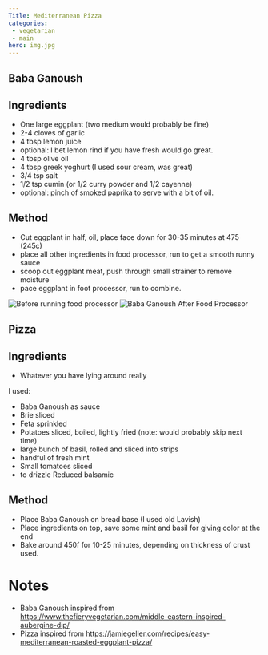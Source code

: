 ```yaml
---
Title: Mediterranean Pizza
categories:
 - vegetarian
 - main
hero: img.jpg
---
```


## Baba Ganoush
## Ingredients
- One large eggplant (two medium would probably be fine)
- 2-4 cloves of garlic 
- 4 tbsp lemon juice
- optional: I bet lemon rind if you have fresh would go great.
- 4 tbsp olive oil
- 4 tbsp greek yoghurt (I used sour cream, was great)
- 3/4 tsp salt
- 1/2 tsp cumin (or 1/2 curry powder and 1/2 cayenne)
- optional: pinch of smoked paprika to serve with a bit of oil.


## Method
- Cut eggplant in half, oil, place face down for 30-35 minutes at 475 (245c)
- place all other ingredients in food processor, run to get a smooth runny sauce
- scoop out eggplant meat, push through small strainer to remove moisture
- pace eggplant in foot processor, run to combine.

<div className="flex flex-wrap space-x-4 space-y-4">
    <img className="p-2" alt="Before running food processor" src={before.src} height={100} width={300} />
    <img className="p-2" alt="Baba Ganoush After Food Processor" src={after.src} height={100} width={300} />
</div>

## Pizza
## Ingredients
- Whatever you have lying around really

I used:
- Baba Ganoush as sauce
- Brie sliced
- Feta sprinkled
- Potatoes sliced, boiled, lightly fried (note: would probably skip next time)
- large bunch of basil, rolled and sliced into strips
- handful of fresh mint
- Small tomatoes sliced
- to drizzle Reduced balsamic

## Method
- Place Baba Ganoush on bread base (I used old Lavish)
- Place ingredients on top, save some mint and basil for giving color at the end
- Bake around 450f for 10-25 minutes, depending on thickness of crust used.



# Notes
- Baba Ganoush inspired from https://www.thefieryvegetarian.com/middle-eastern-inspired-aubergine-dip/
- Pizza inspired from https://jamiegeller.com/recipes/easy-mediterranean-roasted-eggplant-pizza/
